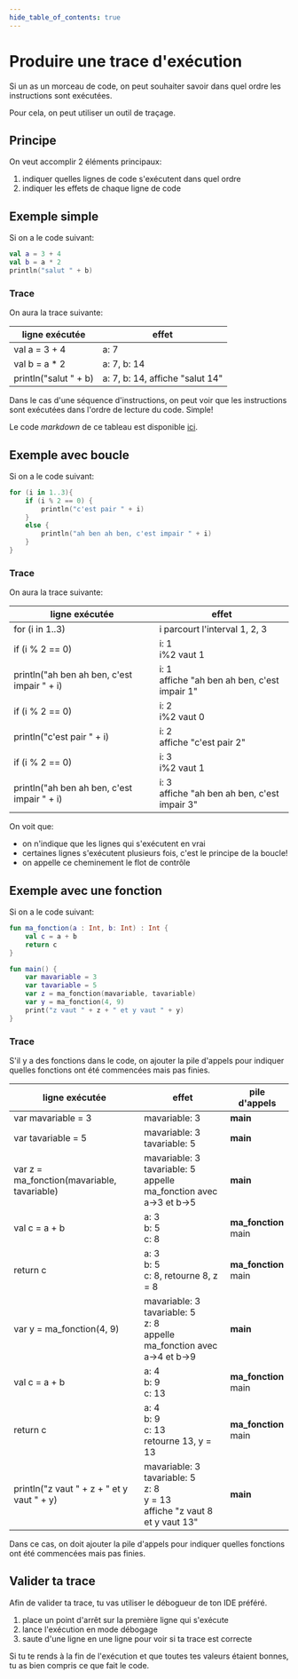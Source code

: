 ```yaml
---
hide_table_of_contents: true
---
```


# Produire une trace d'exécution

Si un as un morceau de code, on peut souhaiter savoir dans quel ordre les instructions sont exécutées. 

Pour cela, on peut utiliser un outil de traçage.

## Principe

On veut accomplir 2 éléments principaux:
1. indiquer quelles lignes de code s'exécutent dans quel ordre
2. indiquer les effets de chaque ligne de code

## Exemple simple

Si on a le code suivant:
```kotlin  showLineNumbers
val a = 3 + 4
val b = a * 2
println("salut " + b)
```

### Trace
On aura la trace suivante:

| ligne exécutée | effet                             |
|-----------------|-----------------------------------|
| val a = 3 + 4       | a: 7                             |
| val b = a * 2       | a: 7, b: 14                     |
| println("salut " + b) | a: 7, b: 14, affiche "salut 14" |

Dans le cas d'une séquence d'instructions, on peut voir que les instructions sont exécutées dans
l'ordre de lecture du code. Simple!

Le code *markdown* de ce tableau est disponible [ici](https://github.com/departement-info-cem/4N6-Mobile/tree/main/code/Trace/trace.md).

## Exemple avec boucle

Si on a le code suivant:
```kotlin showLineNumbers
for (i in 1..3){
    if (i % 2 == 0) {
        println("c'est pair " + i)
    }
    else {
        println("ah ben ah ben, c'est impair " + i)
    }
}
```

### Trace
On aura la trace suivante:

| ligne exécutée | effet                         |
|-----------------|-------------------------------|
| for (i in 1..3) | i parcourt l'interval 1, 2, 3 |
| if (i % 2 == 0) | i: 1 <br /> i%2 vaut 1        |
| println("ah ben ah ben, c'est impair " + i) | i: 1 <br /> affiche "ah ben ah ben, c'est impair 1" |
| if (i % 2 == 0) | i: 2  <br /> i%2 vaut 0        |
| println("c'est pair " + i) | i: 2 <br /> affiche "c'est pair 2" |
| if (i % 2 == 0) | i: 3 <br /> i%2 vaut 1        |
| println("ah ben ah ben, c'est impair " + i) | i: 3 <br /> affiche "ah ben ah ben, c'est impair 3" |

On voit que:
- on n'indique que les lignes qui s'exécutent en vrai
- certaines lignes s'exécutent plusieurs fois, c'est le principe de la boucle!
- on appelle ce cheminement le flot de contrôle

## Exemple avec une fonction

Si on a le code suivant:
```kotlin showLineNumbers
fun ma_fonction(a : Int, b: Int) : Int {
    val c = a + b
    return c
}

fun main() {
    var mavariable = 3
    var tavariable = 5
    var z = ma_fonction(mavariable, tavariable)
    var y = ma_fonction(4, 9)
    print("z vaut " + z + " et y vaut " + y)
}
```

### Trace

S'il y a des fonctions dans le code, on ajouter la pile d'appels pour indiquer quelles fonctions
ont été commencées mais pas finies.

| ligne exécutée           | effet                                                      | pile d'appels |
|--------------------------|------------------------------------------------------------|---------------|
| var mavariable = 3                    | mavariable: 3                                                    | __main__      |
| var tavariable = 5                    | mavariable: 3 <br /> tavariable: 5                                               | __main__      |
| var z = ma_fonction(mavariable, tavariable) | mavariable: 3 <br /> tavariable: 5 <br /> appelle ma_fonction avec a→3 et b→5       | __main__      |
| val c = a + b                | a: 3 <br /> b: 5 <br /> c: 8                                        | __ma_fonction__ <br /> main |
| return c                 | a: 3 <br /> b: 5 <br /> c: 8, retourne 8, z = 8                     | __ma_fonction__ <br /> main |
| var y = ma_fonction(4, 9) | mavariable: 3 <br /> tavariable: 5 <br /> z: 8 <br />appelle ma_fonction avec a→4 et b→9 | __main__      |
| val c = a + b                | a: 4 <br /> b: 9 <br /> c: 13                                       | __ma_fonction__ <br /> main |
| return c                 | a: 4 <br /> b: 9 <br /> c: 13 <br /> retourne 13, y = 13                  | __ma_fonction__ <br /> main |
| println("z vaut " + z + " et y vaut " + y) | mavariable: 3 <br /> tavariable: 5 <br /> z: 8 <br /> y = 13 <br /> affiche "z vaut 8 et y vaut 13" | __main__     |


Dans ce cas, on doit ajouter la pile d'appels pour indiquer quelles fonctions ont été commencées mais pas finies.

## Valider ta trace

Afin de valider ta trace, tu vas utiliser le débogueur de ton IDE préféré.
1. place un point d'arrêt sur la première ligne qui s'exécute
2. lance l'exécution en mode débogage
3. saute d'une ligne en une ligne pour voir si ta trace est correcte

Si tu te rends à la fin de l'exécution et que toutes tes valeurs étaient bonnes, tu as bien compris ce que fait le code.

